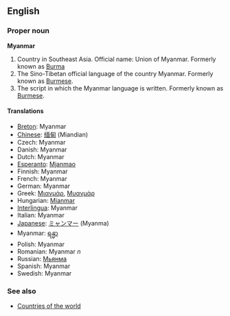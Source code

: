 ==English==

===Proper noun===
'''Myanmar'''

# Country in Southeast Asia. Official name: Union of Myanmar. Formerly known as [[Burma]]
# The Sino-Tibetan official language of the country Myanmar. Formerly known as [[Burmese]].
# The script in which the Myanmar language is written. Formerly known as [[Burmese]].

====Translations====
*[[Breton]]: Myanmar
*[[Chinese]]: [[缅甸]] (Miandian)
*Czech: Myanmar
*Danish: Myanmar
*Dutch: Myanmar
*[[Esperanto]]: [[Mjanmao]]
*Finnish: Myanmar
*French: Myanmar
*German: Myanmar
*Greek: [[Μιανμάρ]], [[Μυανμάρ]]
*Hungarian: [[Mianmar]]
*[[Interlingua]]: Myanmar
*Italian: Myanmar
*[[Japanese]]: [[ミャンマー]] (Myanma)
*Myanmar: [[ရန္မာ]]
*Polish: Myanmar
*Romanian: Myanmar ''n''
*Russian: [[Мьянма]]
*Spanish: Myanmar
*Swedish: Myanmar

===See also===
*[[Countries of the world]]